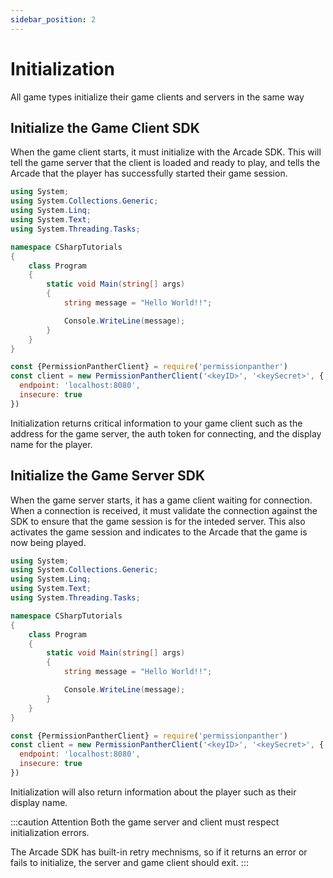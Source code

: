 ```yaml
---
sidebar_position: 2
---
```



# Initialization

All game types initialize their game clients and servers in the same way

## Initialize the Game Client SDK

When the game client starts, it must initialize with the Arcade SDK. This will tell the game server that the client is loaded and ready to play, and tells the Arcade that the player has successfully started their game session.

<Tabs>
<TabItem value="unity" label="Unity">

```cs
using System;
using System.Collections.Generic;
using System.Linq;
using System.Text;
using System.Threading.Tasks;

namespace CSharpTutorials
{
    class Program
    {
        static void Main(string[] args)
        {
            string message = "Hello World!!";

            Console.WriteLine(message);
        }
    }
}
```

</TabItem>
<TabItem value="js" label="JavaScript">

```js
const {PermissionPantherClient} = require('permissionpanther')
const client = new PermissionPantherClient('<keyID>', '<keySecret>', {
  endpoint: 'localhost:8080',
  insecure: true
})
```

</TabItem>
</Tabs>

Initialization returns critical information to your game client such as the address for the game server, the auth token for connecting, and the display name for the player.

## Initialize the Game Server SDK

When the game server starts, it has a game client waiting for connection. When a connection is received, it must validate the connection against the SDK to ensure that the game session is for the inteded server. This also activates the game session and indicates to the Arcade that the game is now being played.

<Tabs>
<TabItem value="unity" label="Unity">

```cs
using System;
using System.Collections.Generic;
using System.Linq;
using System.Text;
using System.Threading.Tasks;

namespace CSharpTutorials
{
    class Program
    {
        static void Main(string[] args)
        {
            string message = "Hello World!!";

            Console.WriteLine(message);
        }
    }
}
```

</TabItem>
<TabItem value="js" label="JavaScript">

```js
const {PermissionPantherClient} = require('permissionpanther')
const client = new PermissionPantherClient('<keyID>', '<keySecret>', {
  endpoint: 'localhost:8080',
  insecure: true
})
```

</TabItem>
</Tabs>

Initialization will also return information about the player such as their display name.

:::caution Attention
Both the game server and client must respect initialization errors.

The Arcade SDK has built-in retry mechnisms, so if it returns an error or fails to initialize, the server and game client should exit.
:::
